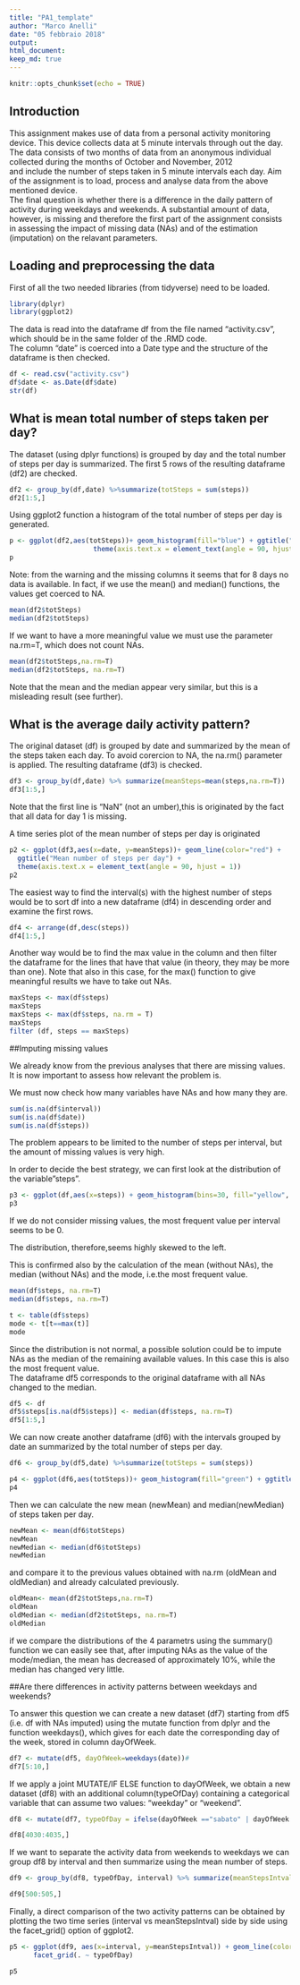 ---
title: "PA1_template"
author: "Marco Anelli"
date: "05 febbraio 2018"
output: 
html_document:
keep_md: true
---

```{r setup, include=FALSE}
knitr::opts_chunk$set(echo = TRUE)
```

## Introduction
  
This assignment makes use of data from a personal activity monitoring device. 
This device collects data at 5 minute intervals through out the day. 
The data consists of two months of data from an anonymous individual collected during the months of October and November, 2012  
and include the number of steps taken in 5 minute intervals each day.
Aim of the assignment is to load, process and analyse data from the above mentioned device.  
The final question is whether there is a difference in the daily  pattern of activity during weekdays and weekends.
A substantial amount of data, however, is missing and therefore the first part of the assignment consists in assessing the impact of missing data (NAs) 
and of the estimation (imputation) on the relavant parameters.  




## Loading and preprocessing the data

First  of all the two needed libraries (from tidyverse) need to be loaded.  



```{r libraries}

library(dplyr)
library(ggplot2)
```
  
    
The data is read into the dataframe df from the file named "activity.csv", which should be in the same folder of the .RMD code.  
The column "date" is coerced into a Date type and the structure of the dataframe is then checked.
    
  
```{r reading}
df <- read.csv("activity.csv")
df$date <- as.Date(df$date)
str(df)

```

## What is mean total number of steps taken per day?

The dataset (using dplyr functions) is grouped by day and the total number of steps per day is summarized. The first 5 rows of the resulting dataframe (df2) are checked.  
  
```{r totalsteps}

df2 <- group_by(df,date) %>%summarize(totSteps = sum(steps))
df2[1:5,]
```
  
Using ggplot2 function a histogram of the total number of steps per day is generated.
  
```{r plot_totalsteps}

p <- ggplot(df2,aes(totSteps))+ geom_histogram(fill="blue") + ggtitle("Total number of steps per day")+
                     theme(axis.text.x = element_text(angle = 90, hjust = 1))
p
```
  
Note: from the warning and the missing columns it seems that for 8 days no data is available.
In fact, if we use the mean() and median() functions, the values get coerced to NA.  
  

```{r mean and median of totalsteps}
mean(df2$totSteps)
median(df2$totSteps)


```
  
If we want to have a more meaningful value we must use the parameter na.rm=T, which does not count NAs.
  

```{r}
mean(df2$totSteps,na.rm=T)
median(df2$totSteps, na.rm=T)

```
  
Note that the mean and the median appear very similar, but this is a misleading result (see further).   
  
  
  
      
## What is the average daily activity pattern? 
  
The original dataset (df) is grouped by date and summarized by the mean of the steps taken each day. 
To avoid corercion to NA, the na.rm() parameter is applied.
The resulting dataframe (df3)  is checked.

```{r}
df3 <- group_by(df,date) %>% summarize(meanSteps=mean(steps,na.rm=T))
df3[1:5,]

```
  
Note that the first line is "NaN" (not  an umber),this  is originated by the fact that all data for day 1 is missing.  
  
  
A time series plot of the mean number of steps per day is originated  
  
  
```{r}
p2 <- ggplot(df3,aes(x=date, y=meanSteps))+ geom_line(color="red") + 
  ggtitle("Mean number of steps per day") +
  theme(axis.text.x = element_text(angle = 90, hjust = 1))
p2

```


The easiest way to find the interval(s) with the highest number of steps would be to sort df into a new dataframe (df4)  in descending order and examine the first rows.


```{r}
df4 <- arrange(df,desc(steps))
df4[1:5,]

```
 
 
Another way would be to find the max value in the column and then filter the dataframe for the lines that have that value (in theory, they may be more than one). 
Note that also in this case, for the max() function to give meaningful results we have to take out NAs.  
  
  

```{r}
maxSteps <- max(df$steps)
maxSteps
maxSteps <- max(df$steps, na.rm = T)
maxSteps
filter (df, steps == maxSteps)

```
  
  
  

##Imputing missing values 


We already know from the previous analyses that there are missing values.  
It is now important to assess how relevant the problem is.

We must now check how many variables have NAs and how many they are.  


```{r}
sum(is.na(df$interval))
sum(is.na(df$date))
sum(is.na(df$steps))


```
  
  
The problem appears to be  limited to the number of steps per interval, but the amount of missing values is very high.  

In order to decide the best strategy, we can first look at the distribution of the variable"steps".  


```{r}
p3 <- ggplot(df,aes(x=steps)) + geom_histogram(bins=30, fill="yellow", color="black") 
p3

```

If we do not consider missing values, the most frequent value per interval seems to be 0.  

The distribution, therefore,seems highly skewed to the left.  

This is confirmed also by the calculation of the  mean (without NAs), the median (without NAs) and the mode, i.e.the most frequent value. 


```{r}
mean(df$steps, na.rm=T)
median(df$steps, na.rm=T)

t <- table(df$steps)
mode <- t[t==max(t)]
mode

```
  
  
Since the distribution is not normal, a possible solution could be to impute NAs as the median of the remaining available values. In this case this is also the most frequent value.  
The dataframe df5 corresponds to the original dataframe with all NAs changed to the median.


```{r}
df5 <- df
df5$steps[is.na(df5$steps)] <- median(df$steps, na.rm=T)
df5[1:5,]
```

We can now create another dataframe (df6) with the intervals grouped by date an summarized by the total number of steps per day.  




```{r}
df6 <- group_by(df5,date) %>%summarize(totSteps = sum(steps))

p4 <- ggplot(df6,aes(totSteps))+ geom_histogram(fill="green") + ggtitle("Total number of steps per day - NAs imputed as median")
p4

```
  
  
Then we can calculate the new mean (newMean) and median(newMedian) of steps taken per day.
  

```{r}
newMean <- mean(df6$totSteps)
newMean
newMedian <- median(df6$totSteps)
newMedian


```


and compare it to the previous values obtained with na.rm (oldMean and oldMedian) and already calculated previously.  


```{r}
oldMean<- mean(df2$totSteps,na.rm=T)
oldMean
oldMedian <- median(df2$totSteps, na.rm=T)
oldMedian

```
  
if we compare the distributions of the 4 parametrs using the summary() function we can easily see that, after imputing NAs as the value of the mode/median, the mean has decreased of approximately 10%, while the median has changed very little.
  

  
##Are there differences in activity patterns between weekdays and weekends? 

To answer this question we can create a new dataset (df7) starting from df5 (i.e. df with NAs imputed) using the mutate function from dplyr and the function weekdays(), which gives for each date the corresponding day of the week, stored in column dayOfWeek.  
  
```{r}
df7 <- mutate(df5, dayOfWeek=weekdays(date))# 
df7[5:10,]

```
    
If we apply a joint MUTATE/IF ELSE function to dayOfWeek, we obtain a new dataset (df8) with an additional column(typeOfDay) containing  a categorical variable that can assume two values:  "weekday" or "weekend".  
  

```{r}
df8 <- mutate(df7, typeOfDay = ifelse(dayOfWeek =="sabato" | dayOfWeek == "domenica","weekend","weekday"))

df8[4030:4035,]

```

If we want to separate the activity data from weekends to weekdays we can group df8 by interval and then summarize using the mean number of steps.  



```{r}
df9 <- group_by(df8, typeOfDay, interval) %>% summarize(meanStepsIntval=mean(steps))

df9[500:505,]

```

Finally, a direct comparison of the two activity patterns can be obtained by plotting the two time series (interval vs meanStepsIntval) side by side using the facet_grid() option of ggplot2.

```{r}

p5 <- ggplot(df9, aes(x=interval, y=meanStepsIntval)) + geom_line(color="blue") +
      facet_grid(. ~ typeOfDay) 

p5


```

